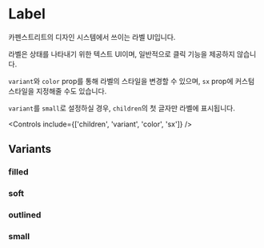 

# Label

카펜스트리트의 디자인 시스템에서 쓰이는 라벨 UI입니다.

라벨은 상태를 나타내기 위한 텍스트 UI이며, 일반적으로 클릭 기능을 제공하지 않습니다.

`variant`와 `color` prop를 통해 라벨의 스타일을 변경할 수 있으며, `sx` prop에 커스텀 스타일을 지정해줄 수도 있습니다.

`variant`를 `small`로 설정하실 경우, `children`의 첫 글자만 라벨에 표시됩니다.

<Meta of={LabelStories} />

<Canvas of={LabelStories.Default} />

<Controls include={['children', 'variant', 'color', 'sx']} />

## Variants

### filled

<Canvas of={LabelStories.FilledDefault} />

<Canvas of={LabelStories.FilledPrimary} />

<Canvas of={LabelStories.FilledInfo} />

<Canvas of={LabelStories.FilledSuccess} />

<Canvas of={LabelStories.FilledError} />

### soft

<Canvas of={LabelStories.SoftDefault} />

<Canvas of={LabelStories.SoftPrimary} />

<Canvas of={LabelStories.SoftInfo} />

<Canvas of={LabelStories.SoftSuccess} />

<Canvas of={LabelStories.SoftError} />

### outlined

<Canvas of={LabelStories.OutlinedDefault} />

<Canvas of={LabelStories.OutlinedPrimary} />

<Canvas of={LabelStories.OutlinedInfo} />

<Canvas of={LabelStories.OutlinedSuccess} />

<Canvas of={LabelStories.OutlinedError} />

### small

<Canvas of={LabelStories.SmallDefault} />

<Canvas of={LabelStories.SmallPrimary} />

<Canvas of={LabelStories.SmallInfo} />

<Canvas of={LabelStories.SmallSuccess} />

<Canvas of={LabelStories.SmallError} />
